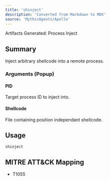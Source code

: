 ```yaml
---
title: 'shinject'
description: 'Converted from Markdown to MDX'
source: 'MythicAgents/Apollo'
---
```


<Note>Artifacts Generated: Process Inject</Note>

## Summary
Inject arbitrary shellcode into a remote process.

### Arguments (Popup)
#### PID
Target process ID to inject into.

#### Shellcode
File containing position independant shellcode.

## Usage
```
shinject
```

## MITRE ATT&CK Mapping

- T1055
